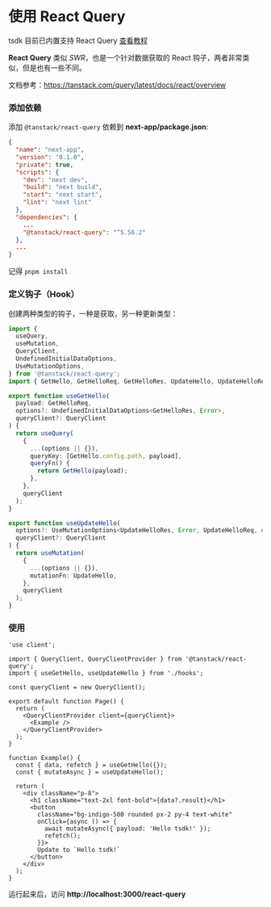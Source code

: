 

# 使用 React Query

<Callout>tsdk 目前已内置支持 React Query [查看教程](../guide/react-query)</Callout>

**React Query** 类似 _SWR_，也是一个针对数据获取的 React 钩子，两者非常类似，但是也有一些不同。

文档参考：https://tanstack.com/query/latest/docs/react/overview

### 添加依赖

添加 `@tanstack/react-query` 依赖到 **next-app/package.json**:

```json {13}
{
  "name": "next-app",
  "version": "0.1.0",
  "private": true,
  "scripts": {
    "dev": "next dev",
    "build": "next build",
    "start": "next start",
    "lint": "next lint"
  },
  "dependencies": {
    ...
    "@tanstack/react-query": "^5.56.2"
  },
  ...
}
```

<Callout>记得 `pnpm install`</Callout>

### 定义钩子（Hook）

创建两种类型的钩子，一种是获取，另一种更新类型：

```ts copy filename="next-app/app/react-query/hooks.ts"
import {
  useQuery,
  useMutation,
  QueryClient,
  UndefinedInitialDataOptions,
  UseMutationOptions,
} from '@tanstack/react-query';
import { GetHello, GetHelloReq, GetHelloRes, UpdateHello, UpdateHelloRes } from '@/lib/user-api';

export function useGetHello(
  payload: GetHelloReq,
  options?: UndefinedInitialDataOptions<GetHelloRes, Error>,
  queryClient?: QueryClient
) {
  return useQuery(
    {
      ...(options || {}),
      queryKey: [GetHello.config.path, payload],
      queryFn() {
        return GetHello(payload);
      },
    },
    queryClient
  );
}

export function useUpdateHello(
  options?: UseMutationOptions<UpdateHelloRes, Error, UpdateHelloReq, unknown>,
  queryClient?: QueryClient
) {
  return useMutation(
    {
      ...(options || {}),
      mutationFn: UpdateHello,
    },
    queryClient
  );
}
```

### 使用

```tsx copy filename="next-app/app/react-query/page.tsx"
'use client';

import { QueryClient, QueryClientProvider } from '@tanstack/react-query';
import { useGetHello, useUpdateHello } from './hooks';

const queryClient = new QueryClient();

export default function Page() {
  return (
    <QueryClientProvider client={queryClient}>
      <Example />
    </QueryClientProvider>
  );
}

function Example() {
  const { data, refetch } = useGetHello({});
  const { mutateAsync } = useUpdateHello();

  return (
    <div className="p-8">
      <h1 className="text-2xl font-bold">{data?.result}</h1>
      <button
        className="bg-indigo-500 rounded px-2 py-4 text-white"
        onClick={async () => {
          await mutateAsync({ payload: 'Hello tsdk!' });
          refetch();
        }}>
        Update to `Hello tsdk!`
      </button>
    </div>
  );
}
```

运行起来后，访问 **http://localhost:3000/react-query**
